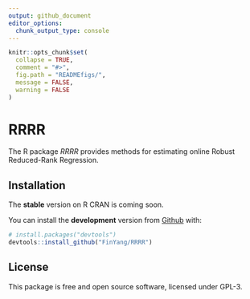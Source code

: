 ```yaml
---
output: github_document
editor_options: 
  chunk_output_type: console
---
```


<!-- README.md is generated from README.Rmd. Please edit that file -->

```r
knitr::opts_chunk$set(
  collapse = TRUE,
  comment = "#>",
  fig.path = "READMEfigs/",
  message = FALSE,
  warning = FALSE
)
```

# RRRR


The R package *RRRR* provides methods for estimating online Robust Reduced-Rank Regression.

## Installation

The **stable** version on R CRAN is coming soon.

You can install the **development** version from [Github](https://github.com/FinYang/RRRR) with:

```r
# install.packages("devtools")
devtools::install_github("FinYang/RRRR")
```




## License

This package is free and open source software, licensed under GPL-3.

